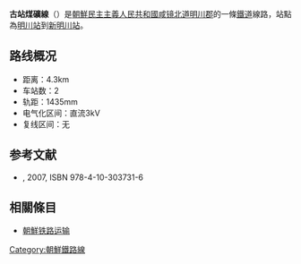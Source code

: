 '''古站煤礦線'''（{{kor|名=北|諺=고참탄광선|漢=古站炭鑛線|羅=Koch'am T'angwang sŏn|f=y}}）是[[朝鮮民主主義人民共和國|朝鮮民主主義人民共和國]][[咸镜北道|咸镜北道]][[明川郡|明川郡]]的一條[[鐵道|鐵道]]線路，站點為[[明川站|明川站]]到[[新明川站|新明川站]]。

==路线概况==
*距离：4.3km
*车站数：2
*轨距：1435mm
*电气化区间：直流3kV
*复线区间：无

==参考文献==
* {{lang|ja|国分隼人, 《将軍様の鉄道 北朝鮮鉄道事情》, 新潮社}}, 2007, ISBN 978-4-10-303731-6

==相關條目==
* [[朝鮮铁路运输|朝鮮铁路运输]]

{{朝鮮鐵路線}}
{{古站煤礦線}}

[[Category:朝鮮鐵路線|Category:朝鮮鐵路線]]